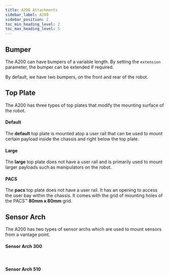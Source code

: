 ```yaml
---
title: A200 Attachments
sidebar_label: A200
sidebar_position: 2
toc_min_heading_level: 2
toc_max_heading_level: 5
---
```


## Bumper
The A200 can have bumpers of a variable length. By setting the `extension` parameter, the bumper can be extended if required.

By default, we have two bumpers, on the front and rear of the robot.

<A200Bumper />


## Top Plate
The A200 has three types of top plates that modify the mounting surface of the robot.

#### Default
The **default** top plate is mounted atop a user rail that can be used to mount certain payload inside the chassis and right below the top plate.
<A200TopPlateDefault/>
<br/>

#### Large
The **large** top plate does not have a user rail and is primarily used to mount larger payloads such as manipulators on the robot.
<A200TopPlateLarge/>
<br/>

#### PACS
The **pacs** top plate does not have a user rail. It has an opening to access the user bay within the chassis. It comes with the grid of mounting holes of the PACS™ **80mm x 80mm** grid.
<A200TopPlatePACS/>
<br/>

## Sensor Arch
The A200 has two types of sensor archs which are used to mount sensors from a vantage point.

#### Sensor Arch 300
<A200SensorArch300/>
<br/>

#### Sensor Arch 510
<A200SensorArch510/>
<br/>

